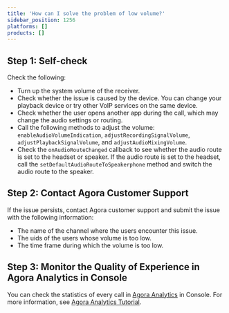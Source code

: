 ```yaml
---
title: 'How can I solve the problem of low volume?'
sidebar_position: 1256
platforms: []
products: []
---
```



## Step 1: Self-check

Check the following:

- Turn up the system volume of the receiver.
- Check whether the issue is caused by the device. You can change your playback device or try other VoIP services on the same device.
- Check whether the user opens another app during the call, which may change the audio settings or routing.
- Call the following methods to adjust the volume: `enableAudioVolumeIndication`, `adjustRecordingSignalVolume`, `adjustPlaybackSignalVolume`, and `adjustAudioMixingVolume`.
- Check the `onAudioRouteChanged` callback to see whether the audio route is set to the headset or speaker. If the audio route is set to the headset, call the `setDefaultAudioRouteToSpeakerphone` method and switch the audio route to the speaker.

## Step 2: Contact Agora Customer Support

If the issue persists, contact Agora customer support and submit the issue with the following information:

- The name of the channel where the users encounter this issue.
- The uids of the users whose volume is too low.
- The time frame during which the volume is too low.

## Step 3: Monitor the Quality of Experience in Agora Analytics in Console

You can check the statistics of every call in [Agora Analytics](https://dashboard.agora.io/analytics/call/search) in Console. For more information, see [Agora Analytics Tutorial](https://dashboard.agora.io/analytics/call/tutorial?_ga=2.197716463.1125435494.1542623251-764614247.1539586349).
